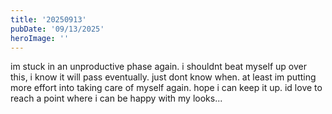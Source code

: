 ```yaml
---
title: '20250913'
pubDate: '09/13/2025'
heroImage: ''
---
```

im stuck in an unproductive phase again. i shouldnt beat myself up over this, i know it will pass eventually. just dont know when. at least im putting more effort into taking care of myself again. hope i can keep it up. id love to reach a point where i can be happy with my looks...

<div><div id="c_widget"/></div>
<script src="/comment-widget/comment-widget.js"></script>
